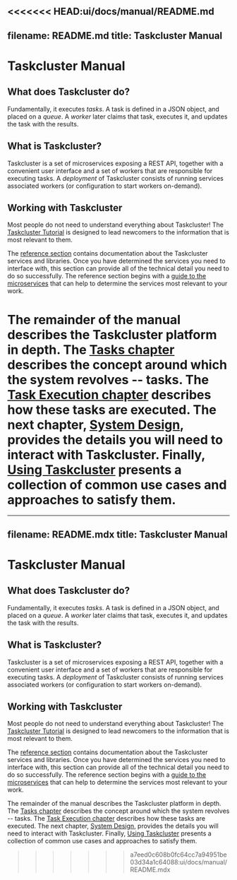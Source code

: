 <<<<<<< HEAD:ui/docs/manual/README.md
---
filename: README.md
title: Taskcluster Manual
---

# Taskcluster Manual

## What does Taskcluster do?

Fundamentally, it executes *tasks*. A task is defined in a JSON object, and
placed on a *queue*. A *worker* later claims that task, executes it, and
updates the task with the results.

## What is Taskcluster?

Taskcluster is a set of microservices exposing a REST API, together with a convenient user interface and a set of workers that are responsible for executing tasks.
A *deployment* of Taskcluster consists of running services associated workers (or configuration to start workers on-demand).

## Working with Taskcluster

Most people do not need to understand everything about Taskcluster! The
[Taskcluster Tutorial](/docs/tutorial) is designed to lead newcomers to the information
that is most relevant to them.

The [reference section](/docs/reference) contains documentation about the
Taskcluster services and libraries. Once you have determined the services you
need to interface with, this section can provide all of the technical detail
you need to do so successfully.  The reference section begins with a [guide to
the microservices](/docs/reference/guide) that can help to determine the services
most relevant to your work.

The remainder of the manual describes the Taskcluster platform in depth.  The
[Tasks chapter](/docs/manual/tasks) describes the concept around which the system
revolves -- tasks.  The [Task Execution chapter](/docs/manual/task-execution)
describes how these tasks are executed.  The next chapter, [System
Design](/docs/manual/system-design), provides the details you will need to interact
with Taskcluster. Finally, [Using Taskcluster](/docs/manual/using) presents a
collection of common use cases and approaches to satisfy them.
=======
---
filename: README.mdx
title: Taskcluster Manual
---

# Taskcluster Manual

## What does Taskcluster do?

Fundamentally, it executes *tasks*. A task is defined in a JSON object, and
placed on a *queue*. A *worker* later claims that task, executes it, and
updates the task with the results.

## What is Taskcluster?

Taskcluster is a set of microservices exposing a REST API, together with a convenient user interface and a set of workers that are responsible for executing tasks.
A *deployment* of Taskcluster consists of running services associated workers (or configuration to start workers on-demand).

## Working with Taskcluster

Most people do not need to understand everything about Taskcluster! The
[Taskcluster Tutorial](/docs/tutorial) is designed to lead newcomers to the information
that is most relevant to them.

The [reference section](/docs/reference) contains documentation about the
Taskcluster services and libraries. Once you have determined the services you
need to interface with, this section can provide all of the technical detail
you need to do so successfully.  The reference section begins with a [guide to
the microservices](/docs/reference/guide) that can help to determine the services
most relevant to your work.

The remainder of the manual describes the Taskcluster platform in depth.  The
[Tasks chapter](/docs/manual/tasks) describes the concept around which the system
revolves -- tasks.  The [Task Execution chapter](/docs/manual/task-execution)
describes how these tasks are executed.  The next chapter, [System
Design](/docs/manual/system-design), provides the details you will need to interact
with Taskcluster. Finally, [Using Taskcluster](/docs/manual/using) presents a
collection of common use cases and approaches to satisfy them.
>>>>>>> a7eed0c608b0fc64cc7a94951be03d34a1c64088:ui/docs/manual/README.mdx
